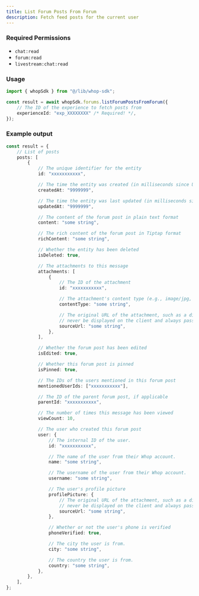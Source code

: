 ```yaml
---
title: List Forum Posts From Forum
description: Fetch feed posts for the current user
---
```



### Required Permissions
 - `chat:read`
 - `forum:read`
 - `livestream:chat:read`

### Usage

```typescript
import { whopSdk } from "@/lib/whop-sdk";

const result = await whopSdk.forums.listForumPostsFromForum({
	// The ID of the experience to fetch posts from
	experienceId: "exp_XXXXXXXX" /* Required! */,
});

```

### Example output

```typescript
const result = {
	// List of posts
	posts: [
		{
			// The unique identifier for the entity
			id: "xxxxxxxxxxx",

			// The time the entity was created (in milliseconds since Unix epoch)
			createdAt: "9999999",

			// The time the entity was last updated (in milliseconds since Unix epoch)
			updatedAt: "9999999",

			// The content of the forum post in plain text format
			content: "some string",

			// The rich content of the forum post in Tiptap format
			richContent: "some string",

			// Whether the entity has been deleted
			isDeleted: true,

			// The attachments to this message
			attachments: [
				{
					// The ID of the attachment
					id: "xxxxxxxxxxx",

					// The attachment's content type (e.g., image/jpg, video/mp4)
					contentType: "some string",

					// The original URL of the attachment, such as a direct link to S3. This should
					// never be displayed on the client and always passed to an Imgproxy transformer.
					sourceUrl: "some string",
				},
			],

			// Whether the forum post has been edited
			isEdited: true,

			// Whether this forum post is pinned
			isPinned: true,

			// The IDs of the users mentioned in this forum post
			mentionedUserIds: ["xxxxxxxxxxx"],

			// The ID of the parent forum post, if applicable
			parentId: "xxxxxxxxxxx",

			// The number of times this message has been viewed
			viewCount: 10,

			// The user who created this forum post
			user: {
				// The internal ID of the user.
				id: "xxxxxxxxxxx",

				// The name of the user from their Whop account.
				name: "some string",

				// The username of the user from their Whop account.
				username: "some string",

				// The user's profile picture
				profilePicture: {
					// The original URL of the attachment, such as a direct link to S3. This should
					// never be displayed on the client and always passed to an Imgproxy transformer.
					sourceUrl: "some string",
				},

				// Whether or not the user's phone is verified
				phoneVerified: true,

				// The city the user is from.
				city: "some string",

				// The country the user is from.
				country: "some string",
			},
		},
	],
};

```
